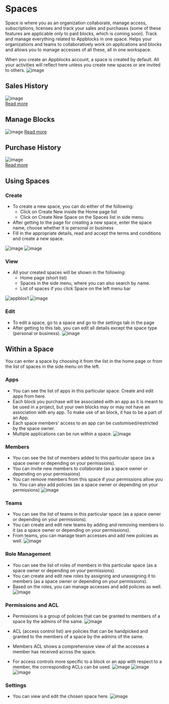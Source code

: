 # Spaces

Space is where you as an organization collaborate, manage access, subscriptions, licenses and track your sales and purchases (some of these features are applicable only to paid blocks, which is coming soon). Track and manage everything related to Appblocks in one space. Helps your organizations and teams to collaboratively work on applications and blocks and allows you to manage accesses of all these, all in one workspace. 

When you create an Appblocks account, a space is created by default. All your activities will reflect here unless you create new spaces or are invited to others.
![image](https://github.com/appblocks-hub/docs/assets/33730398/b501c691-11b0-4d15-afd4-12569b9ca45c)


## Sales History  
![image](https://user-images.githubusercontent.com/33730398/218027212-4af0b9b5-b310-440e-887d-47ee270a416c.png)  
[Read more](https://docs.appblocks.com/docs/Sales%20and%20Purchases/Tracking%20your%20Sales%20and%20Orders#sales-history)  
## Manage Blocks
![image](https://user-images.githubusercontent.com/33730398/218026752-88d59e04-20c5-46b0-8ea7-fd49d8a9df85.png)
[Read more](https://docs.appblocks.com/docs/Sales%20and%20Purchases/Tracking%20your%20Sales%20and%20Orders#manage-blocks)  
## Purchase History  
![image](https://user-images.githubusercontent.com/33730398/218027463-764fd4f2-4b99-4b2e-8d7a-55cc8b1c9e31.png)  
[Read more](https://docs.appblocks.com/docs/Sales%20and%20Purchases/Tracking%20your%20Sales%20and%20Orders#purchase-history)  
## Using Spaces
### Create
* To create a new space, you can do either of the following:
    * Click on Create New inside the Home page list
    * Click on Create New Space on the Spaces list in side menu
* After getting to the page for creating a new space, enter the space name, choose whether it is personal or business
* Fill in the appropriate details, read and accept the terms and conditions and create a new space.

![image](https://github.com/appblocks-hub/docs/assets/33730398/0158bb74-23ef-4637-9405-a94e57f1f67d)
 ![image](https://github.com/appblocks-hub/docs/assets/33730398/70808f9c-2612-4dd3-b630-e5dd798bd817)

### View
* All your created spaces will be shown in the following:
    * Home page (short list)
    * Spaces in the side menu, where you can also search by name.
    * List of spaces if you click Space on the left menu bar

![appblox1](https://user-images.githubusercontent.com/97872852/203819120-ba567b84-d94d-4a7d-9e4b-c54b4a8911fc.png)
![image](https://user-images.githubusercontent.com/33730398/217849349-ff497bee-e8f8-4def-a295-17198a61fbea.png)

### Edit
* To edit a space, go to a space and go to the settings tab in the page
* After getting to this tab, you can edit all details except the space type (personal or business).
![image](https://user-images.githubusercontent.com/33730398/217850797-8353f1d0-eb12-434c-873f-785295b1abe1.png)


<!-- ### Delete
* For now, Spaces deletion is not supported -->

## Within a Space
You can enter a space by choosing it from the list in the home page or from the list of spaces in the side menu on the left.

### Apps
* You can see the list of apps in this particular space. Create and edit apps from here.
* Each block you purchase will be associated with an app as it is meant to be used in a project, but your own blocks may or may not have an association with any app. To make use of an block, it has to be a part of an App.
* Each space members' access to an app can be customised/restricted by the space owner.
* Multiple applications can be run within a space.
![image](https://user-images.githubusercontent.com/33730398/218028572-159741c0-7d75-47f0-b48c-83ba0f02815f.png)

### Members
* You can see the list of members added to this particular space (as a space owner or depending on your permissions). 
* You can invite new members to collaborate (as a space owner or depending on your permissions)
* You can remove members from this space if your permissions allow you to. You can also add policies (as a space owner or depending on your permissions)
![image](https://user-images.githubusercontent.com/33730398/218029045-be34fb44-9641-4365-87f1-c8adbccacd13.png)

### Teams
* You can see the list of teams in this particular space (as a space owner or depending on your permissions). 
* You can create and edit new teams by adding and removing members to it (as a space owner or depending on your permissions).
* From teams, you can manage team accesses and add new policies as well.
![image](https://user-images.githubusercontent.com/33730398/218075767-95eeee1b-cf07-49b2-8538-07db66eec6eb.png)


### Role Management
* You can see the list of roles of members in this particular space (as a space owner or depending on your permissions).
* You can create and edit new roles by assigning and unassigning it to members (as a space owner or depending on your permissions).
* Based on the roles, you can manage accesses and add policies as well.
![image](https://user-images.githubusercontent.com/33730398/218075877-7dc0ae2f-01cf-4548-94e1-75afeaaa4b93.png)


### Permissions and ACL 
* Permissions is a group of policies that can be granted to members of a space by the admins of the same. 
![image](https://github.com/appblocks-hub/docs/assets/33730398/a060f4a2-09dc-4e5e-aed1-6e0bdc070469)  

* ACL (access control list) are policies that can be handpicked and granted to the members of a space by the admins of the same. 
* Members ACL shows a comprehensive view of all the accesses a member has received across the space. 
* For access controls more specific to a block or an app with respect to a member, the corresponding ACLs can be used. 
![image](https://github.com/appblocks-hub/docs/assets/33730398/68d3e2c1-6233-41c6-84b1-b15616ade8bb)
![image](https://github.com/appblocks-hub/docs/assets/33730398/6c4b3cd9-f8b5-4e48-bb40-2463d0a21d5f)
![image](https://github.com/appblocks-hub/docs/assets/33730398/89dc21f3-e773-433b-a8a9-277421c2853e)


### Settings
* You can view and edit the chosen space here.
![image](https://user-images.githubusercontent.com/33730398/218076047-88146b80-9b82-4917-ba88-fdc5f668b3bb.png)


